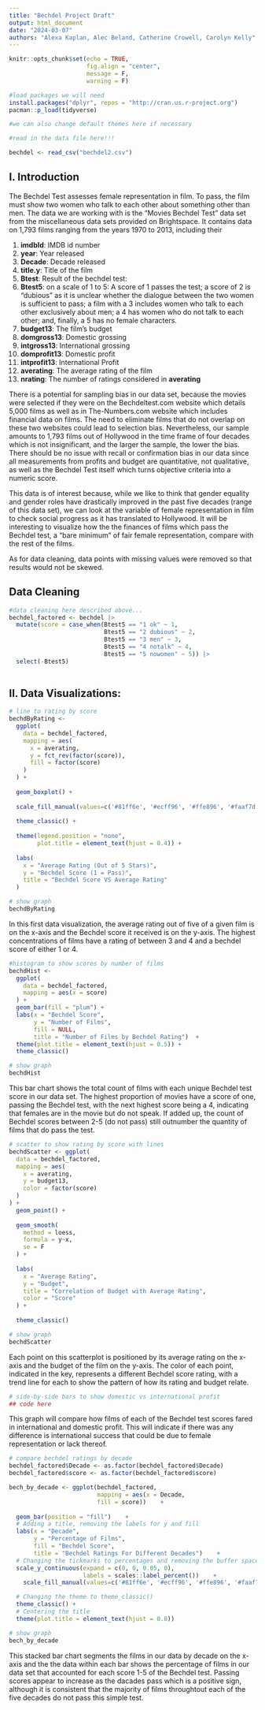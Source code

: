 ```yaml
---
title: "Bechdel Project Draft"
output: html_document
date: "2024-03-07"
authors: "Alexa Kaplan, Alec Beland, Catherine Crowell, Carolyn Kelly"
---
```


```r
knitr::opts_chunk$set(echo = TRUE, 
                      fig.align = "center",
                      message = F,
                      warning = F)

#load packages we will need
install.packages("dplyr", repos = "http://cran.us.r-project.org")
pacman::p_load(tidyverse)

#we can also change default themes here if necessary

#read in the data file here!!!

bechdel <- read_csv("bechdel2.csv")

```

## I. Introduction


The Bechdel Test assesses female representation in film. To pass, the film must show two women who talk to each other about something other than men. The data we are working with is the "Movies Bechdel Test" data set from the miscellaneous data sets provided on Brightspace. It contains data on 1,793 films ranging from the years 1970 to 2013, including their 

1. **imdbId**: IMDB id number
2. **year**: Year released
3. **Decade**: Decade released 
4. **title.y**: Title of the film
5. **Btest**: Result of the bechdel test:
6. **Btest5**: on a scale of 1 to 5: A score of 1 passes the test; a score of 2 is "dubious" as it is unclear whether the dialogue between the two women is sufficient to pass; a film with a 3 includes women who talk to each other exclusively about men; a 4 has women who do not talk to each other; and, finally, a 5 has no female characters.
7. **budget13**: The film's budget
8. **domgross13**: Domestic grossing
9. **intgross13**: International grossing
10. **domprofit13**: Domestic profit
11. **intprofit13**: International Profit
12. **averating**: The average rating of the film
13. **nrating**: The number of ratings considered in **averating**

There is a potential for sampling bias in our data set, because the movies were selected if they were on the Bechdeltest.com website which details 5,000 films as well as in The-Numbers.com website which includes financial data on films. The need to eliminate films that do not overlap on these two websites could lead to selection bias. Nevertheless, our sample amounts to 1,793 films out of Hollywood in the time frame of four decades which is not insignificant, and the larger the sample, the lower the bias. There should be no issue with recall or confirmation bias in our data since all measurements from profits and budget are quantitative, not qualitative, as well as the Bechdel Test itself which turns objective criteria into a numeric score.

This data is of interest because, while we like to think that gender equality and gender roles have drastically improved in the past five decades (range of this data set), we can look at the variable of female representation in film to check social progress as it has translated to Hollywood. It will be interesting to visualize how the the finances of films which pass the Bechdel test, a "bare minimum" of fair female representation, compare with the rest of the films. 

As for data cleaning, data points with missing values were removed so that results would not be skewed. 

## Data Cleaning


```r
#data cleaning here described above...
bechdel_factored <- bechdel |> 
  mutate(score = case_when(Btest5 == "1 ok" ~ 1,
                           Btest5 == "2 dubious" ~ 2,
                           Btest5 == "3 men" ~ 3,
                           Btest5 == "4 notalk" ~ 4,
                           Btest5 == "5 nowomen" ~ 5)) |> 
  select(-Btest5)
  
```

## II. Data Visualizations:


```r
# line to rating by score 
bechdByRating <-
  ggplot(
    data = bechdel_factored,
    mapping = aes(
      x = averating,
      y = fct_rev(factor(score)),
      fill = factor(score)
    )
  ) +
  
  geom_boxplot() +
  
  scale_fill_manual(values=c('#81ff6e', '#ecff96', '#ffe896', '#faaf7d', '#fa3e3e')) +
  
  theme_classic() +
  
  theme(legend.position = "none",
        plot.title = element_text(hjust = 0.4)) +
  
  labs(
    x = "Average Rating (Out of 5 Stars)",
    y = "Bechdel Score (1 = Pass)",
    title = "Bechdel Score VS Average Rating"
  ) 

# show graph
bechdByRating


```

In this first data visualization, the average rating out of five of a given film is on the x-axis and the Bechdel score it received is on the y-axis. The highest concentrations of films have a rating of between 3 and 4 and a bechdel score of either 1 or 4. 

```r
#histogram to show scores by number of films
bechdHist <-
  ggplot(
    data = bechdel_factored,
    mapping = aes(x = score)
  ) +
  geom_bar(fill = "plum") +
  labs(x = "Bechdel Score", 
       y = "Number of Films", 
       fill = NULL, 
       title = "Number of Films by Bechdel Rating")  +
  theme(plot.title = element_text(hjust = 0.5)) +
  theme_classic()

# show graph
bechdHist

```

This bar chart shows the total count of films with each unique Bechdel test score in our data set. The highest proportion of movies have a score of one, passing the Bechdel test, with the next highest score being a 4, indicating that females are in the movie but do not speak. If added up, the count of Bechdel scores between 2-5 (do not pass) still outnumber the quantity of films that do pass the test. 

```r
# scatter to show rating by score with lines
bechdScatter <- ggplot(
  data = bechdel_factored,
  mapping = aes(
    x = averating,
    y = budget13,
    color = factor(score)
  )
) +
  geom_point() +
  
  geom_smooth(
    method = loess,
    formula = y~x,
    se = F
  ) +
  
  labs(
    x = "Average Rating",
    y = "Budget",
    title = "Correlation of Budget with Average Rating",
    color = "Score"
  ) +
  
  theme_classic()

# show graph
bechdScatter

```

Each point on this scatterplot is positioned by its average rating on the x-axis and the budget of the film on the y-axis. The color of each point, indicated in the key, represents a different Bechdel score rating, with a trend line for each to show the pattern of how its rating and budget relate. 

```r
# side-by-side bars to show domestic vs international profit
## code here

```

This graph will compare how films of each of the Bechdel test scores fared in international and domestic profit. This will indicate if there was any difference is international success that could be due to female representation or lack thereof. 

```r
# compare bechdel ratings by decade
bechdel_factored$Decade <- as.factor(bechdel_factored$Decade)
bechdel_factored$score <- as.factor(bechdel_factored$score)

bech_by_decade <- ggplot(bechdel_factored,
                         mapping = aes(x = Decade,
                         fill = score))    +
    
  geom_bar(position = "fill")    +
  # Adding a title, removing the labels for y and fill
  labs(x = "Decade", 
       y = "Percentage of Films", 
       fill = "Bechdel Score", 
       title = "Bechdel Ratings For Different Decades")    +
  # Changing the tickmarks to percentages and removing the buffer space
  scale_y_continuous(expand = c(0, 0, 0.05, 0), 
                     labels = scales::label_percent())    +
    scale_fill_manual(values=c('#81ff6e', '#ecff96', '#ffe896', '#faaf7d', '#fa3e3e')) +

  # Changing the theme to theme_classic()
  theme_classic() +
  # Centering the title
  theme(plot.title = element_text(hjust = 0.8))

# show graph
bech_by_decade
```

This stacked bar chart segments the films in our data by decade on the x-axis and the the data within each bar shows the percentage of films in our data set that accounted for each score 1-5 of the Bechdel test. Passing scores appear to increase as the dacades pass which is a positive sign, although it is consistent that the majority of films throughtout each of the five decades do not pass this simple test. 